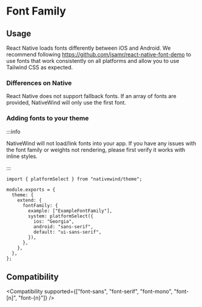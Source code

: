 
# Font Family

## Usage

<Usage />

React Native loads fonts differently between iOS and Android. We recommend following https://github.com/jsamr/react-native-font-demo to use fonts that work consistently on all platforms and allow you to use Tailwind CSS as expected.

### Differences on Native

React Native does not support fallback fonts. If an array of fonts are provided, NativeWind will only use the first font.

### Adding fonts to your theme

:::info

NativeWind will not load/link fonts into your app. If you have any issues with the font family or weights not rendering, please first verify it works with inline styles.

:::

```tsx title="tailwind.config.js"
import { platformSelect } from "nativewind/theme";

module.exports = {
  theme: {
    extend: {
      fontFamily: {
        example: ["ExampleFontFamily"],
        system: platformSelect({
          ios: "Georgia",
          android: "sans-serif",
          default: "ui-sans-serif",
        }),
      },
    },
  },
};
```

## Compatibility

<Compatibility
  supported={["font-sans", "font-serif", "font-mono", "font-[n]", "font-{n}"]}
/>
